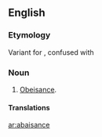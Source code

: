 ==English==

===Etymology===
Variant for {{term|obeisance|lang=en}}, confused with {{etyl|fr|en}} {{term|abaisser||lang=fr|abase}}

===Noun===
{{en-noun}}

# {{obsolete|rare}} [[obeisance|Obeisance]].

====Translations====
{{trans-see|obeisance}}

[[ar:abaisance]]